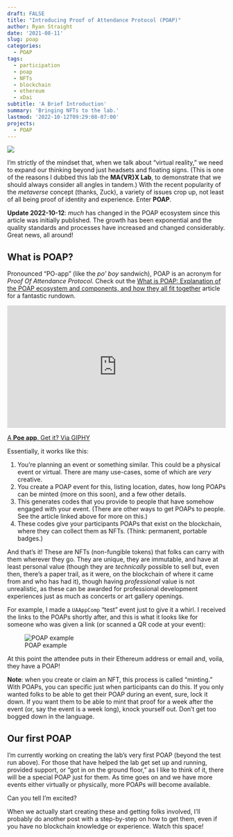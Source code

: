 ```yaml
---
draft: FALSE
title: "Introducing Proof of Attendance Protocol (POAP)"
author: Ryan Straight
date: '2021-08-11'
slug: poap
categories:
  - POAP
tags:
  - participation
  - poap
  - NFTs
  - blockchain
  - ethereum
  - xDai
subtitle: 'A Brief Introduction'
summary: 'Bringing NFTs to the lab.'
lastmod: '2022-10-12T09:29:08-07:00'
projects: 
  - POAP
---
```


![](featured.jpeg)

I'm strictly of the mindset that, when we talk about "virtual reality," we need to expand our thinking beyond just headsets and floating signs. (This is one of the reasons I dubbed this lab the **MA{VR}X Lab**, to demonstrate that we should always consider all angles in tandem.) With the recent popularity of the *metaverse* concept (thanks, Zuck), a variety of issues crop up, not least of all being proof of identity and experience. Enter **POAP**.

**Update 2022-10-12**: *much* has changed in the POAP ecosystem since this article was initially published. The growth has been exponential and the quality standards and processes have increased and changed considerably. Great news, all around!

## What is POAP?

Pronounced "PO-app" (like the *po' boy* sandwich), POAP is an acronym for *Proof Of Attendance Protocol*. Check out the [What is POAP: Explanation of the POAP ecosystem and components, and how they all fit together](https://intercom.help/poap/en/articles/5820491-what-is-poap) article for a fantastic rundown.

<div style="width:100%;height:0;padding-bottom:56%;position:relative;"><iframe src="https://giphy.com/embed/SwZroLWy2ifdBKjXP5" width="100%" height="100%" style="position:absolute" frameBorder="0" class="giphy-embed" allowFullScreen></iframe></div><p><a href="https://giphy.com/gifs/netflix-poe-altered-carbon-alteredcarbon-SwZroLWy2ifdBKjXP5">A <b>Poe app</b>. Get it? Via GIPHY</a></p>

Essentially, it works like this:

1. You're planning an event or something similar. This could be a physical event or virtual. There are many use-cases, some of which are *very* creative.
1. You create a POAP event for this, listing location, dates, how long POAPs can be minted (more on this soon), and a few other details.
1. This generates codes that you provide to people that have somehow engaged with your event. (There are other ways to get POAPs to people. See the article linked above for more on this.)
1. These codes give your participants POAPs that exist on the blockchain, where they can collect them as NFTs. (Think: permanent, portable badges.)

And that's it! These are NFTs (non-fungible tokens) that folks can carry with them wherever they go. They are unique, they are immutable, and have at least personal value (though they are *technically* possible to sell but, even then, there's a paper trail, as it were, on the blockchain of where it came from and who has had it), though having *professional* value is not unrealistic, as these can be awarded for professional development experiences just as much as concerts or art gallery openings.

For example, I made a `UAAppComp` "test" event just to give it a whirl. I received the links to the POAPs shortly after, and this is what it looks like for someone who was given a link (or scanned a QR code at your event):

![POAP example](images/uaappcomptest.png)

At this point the attendee puts in their Ethereum address or email and, voila, they have a POAP!

**Note**: when you create or claim an NFT, this process is called "minting." With POAPs, you can specific just when participants can do this. If you only wanted folks to be able to get their POAP during an event, sure, lock it down. If you want them to be able to mint that proof for a week after the event (or, say the event is a week long), knock yourself out. Don't get too bogged down in the language.

## Our first POAP

I'm currently working on creating the lab's very first POAP (beyond the test run above). For those that have helped the lab get set up and running, provided support, or "got in on the ground floor," as I like to think of it, there will be a special POAP just for them. As time goes on and we have more events either virtually or physically, more POAPs will become available. 

Can you tell I'm excited?

When we actually start creating these and getting folks involved, I'll probably do another post with a step-by-step on how to get them, even if you have no blockchain knowledge or experience. Watch this space!